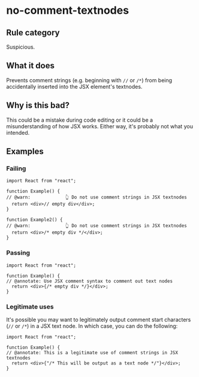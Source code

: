 # no-comment-textnodes

## Rule category

Suspicious.

## What it does

Prevents comment strings (e.g. beginning with `//` or `/*`) from being accidentally inserted into the JSX element's textnodes.

## Why is this bad?

This could be a mistake during code editing or it could be a misunderstanding of how JSX works. Either way, it's probably not what you intended.

## Examples

### Failing

```tsx twoslash
import React from "react";

function Example() {
// @warn:             👆 Do not use comment strings in JSX textnodes
  return <div>// empty div</div>;
}

function Example2() {
// @warn:             👆 Do not use comment strings in JSX textnodes
  return <div>/* empty div */</div>;
}
```

### Passing

```tsx twoslash
import React from "react";

function Example() {
// @annotate: Use JSX comment syntax to comment out text nodes
  return <div>{/* empty div */}</div>;
}
```

### Legitimate uses

It's possible you may want to legitimately output comment start characters (`//` or `/*`) in a JSX text node. In which case, you can do the following:

```tsx twoslash
import React from "react";

function Example() {
// @annotate: This is a legitimate use of comment strings in JSX textnodes
  return <div>{"/* This will be output as a text node */"}</div>;
}
```
